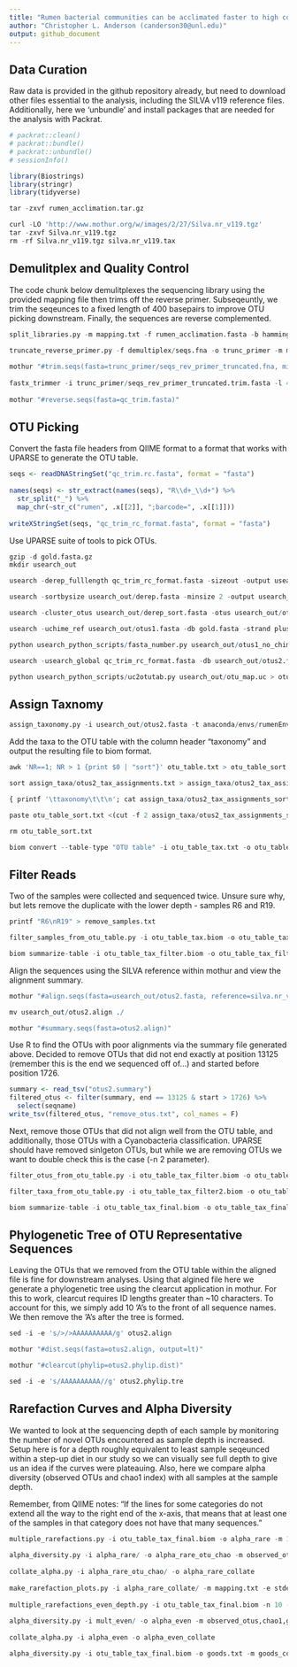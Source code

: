 ```yaml
---
title: "Rumen bacterial communities can be acclimated faster to high concentrate diets than currently implemented feedlot programs"
author: "Christopher L. Anderson (canderson30@unl.edu)"
output: github_document
---
```


## Data Curation

Raw data is provided in the github repository already, but need to download other files essential to the analysis, including the SILVA v119 reference files. Additionally, here we 'unbundle' and install packages that are needed for the analysis with Packrat.

```r
# packrat::clean()
# packrat::bundle()
# packrat::unbundle()
# sessionInfo()

library(Biostrings)
library(stringr)
library(tidyverse)
```

```r
tar -zxvf rumen_acclimation.tar.gz

curl -LO 'http://www.mothur.org/w/images/2/27/Silva.nr_v119.tgz'
tar -zxvf Silva.nr_v119.tgz
rm -rf Silva.nr_v119.tgz silva.nr_v119.tax
```

## Demulitplex and Quality Control

The code chunk below demulitplexes the sequencing library using the provided mapping file then trims off the reverse primer.  Subseqeuntly, we trim the seqeunces to a fixed length of 400 basepairs to improve OTU picking downstream. Finally, the sequences are reverse complemented.

```r
split_libraries.py -m mapping.txt -f rumen_acclimation.fasta -b hamming_8 -l 0 -L 1000 -M 1 -o demultiplex

truncate_reverse_primer.py -f demultiplex/seqs.fna -o trunc_primer -m mapping.txt -z truncate_only -M 2
  
mothur "#trim.seqs(fasta=trunc_primer/seqs_rev_primer_truncated.fna, minlength=400)"
  
fastx_trimmer -i trunc_primer/seqs_rev_primer_truncated.trim.fasta -l 400 -o qc_trim.fasta
 
mothur "#reverse.seqs(fasta=qc_trim.fasta)"
```

## OTU Picking

Convert the fasta file headers from QIIME format to a format that works with UPARSE to generate the OTU table.

```r
seqs <- readDNAStringSet("qc_trim.rc.fasta", format = "fasta")
 
names(seqs) <- str_extract(names(seqs), "R\\d+_\\d+") %>% 
  str_split("_") %>%
  map_chr(~str_c("rumen", .x[[2]], ";barcode=", .x[[1]]))
 
writeXStringSet(seqs, "qc_trim_rc_format.fasta", format = "fasta")
```
 
Use UPARSE suite of tools to pick OTUs.

```r
gzip -d gold.fasta.gz
mkdir usearch_out

usearch -derep_fulllength qc_trim_rc_format.fasta -sizeout -output usearch_out/derep.fasta

usearch -sortbysize usearch_out/derep.fasta -minsize 2 -output usearch_out/derep_sort.fasta

usearch -cluster_otus usearch_out/derep_sort.fasta -otus usearch_out/otus1.fasta

usearch -uchime_ref usearch_out/otus1.fasta -db gold.fasta -strand plus -nonchimeras usearch_out/otus1_no_chim.fasta

python usearch_python_scripts/fasta_number.py usearch_out/otus1_no_chim.fasta > usearch_out/otus2.fasta

usearch -usearch_global qc_trim_rc_format.fasta -db usearch_out/otus2.fasta -strand plus -id 0.97 -uc usearch_out/otu_map.uc

python usearch_python_scripts/uc2otutab.py usearch_out/otu_map.uc > otu_table.txt
```

## Assign Taxnomy

```r
assign_taxonomy.py -i usearch_out/otus2.fasta -t anaconda/envs/rumenEnv/lib/python2.7/site-packages/qiime_default_reference/gg_13_8_otus/taxonomy/97_otu_taxonomy.txt -r anaconda/envs/rumenEnv/lib/python2.7/site-packages/qiime_default_reference/gg_13_8_otus/rep_set/97_otus.fasta -o assign_taxa -m mothur
```

Add the taxa to the OTU table with the column header "taxonomy" and output the resulting file to biom format.

```r
awk 'NR==1; NR > 1 {print $0 | "sort"}' otu_table.txt > otu_table_sort.txt 

sort assign_taxa/otus2_tax_assignments.txt > assign_taxa/otus2_tax_assignments_sort.txt

{ printf '\ttaxonomy\t\t\n'; cat assign_taxa/otus2_tax_assignments_sort.txt ; }  > assign_taxa/otus2_tax_assignments_sort_label.txt

paste otu_table_sort.txt <(cut -f 2 assign_taxa/otus2_tax_assignments_sort_label.txt) > otu_table_tax.txt

rm otu_table_sort.txt

biom convert --table-type "OTU table" -i otu_table_tax.txt -o otu_table_tax.biom --process-obs-metadata taxonomy --to-json
```

## Filter Reads

Two of the samples were collected and sequenced twice. Unsure sure why, but lets remove the duplicate with the lower depth - samples R6 and R19.

```r
printf "R6\nR19" > remove_samples.txt

filter_samples_from_otu_table.py -i otu_table_tax.biom -o otu_table_tax_filter.biom --sample_id_fp remove_samples.txt --negate_sample_id_fp

biom summarize-table -i otu_table_tax_filter.biom -o otu_table_tax_filter_summary.txt
```

Align the sequences using the SILVA reference within mothur and view the alignment summary.

```r
mothur "#align.seqs(fasta=usearch_out/otus2.fasta, reference=silva.nr_v119.align)"

mv usearch_out/otus2.align ./

mothur "#summary.seqs(fasta=otus2.align)"
```

Use R to find the OTUs with poor alignments via the summary file generated above. Decided to remove OTUs that did not end exactly at position 13125 (remember this is the end we sequenced off of...) and started before position 1726.

```r
summary <- read_tsv("otus2.summary")
filtered_otus <- filter(summary, end == 13125 & start > 1726) %>% 
  select(seqname)
write_tsv(filtered_otus, "remove_otus.txt", col_names = F)
```

Next, remove those OTUs that did not align well from the OTU table, and additionally, those OTUs with a Cyanobacteria classification. UPARSE should have removed sinlgeton OTUs, but while we are removing OTUs we want to double check this is the case (-n 2 parameter).

```r
filter_otus_from_otu_table.py -i otu_table_tax_filter.biom -o otu_table_tax_filter2.biom -e remove_otus.txt -n 2 --negate_ids_to_exclude

filter_taxa_from_otu_table.py -i otu_table_tax_filter2.biom -o otu_table_tax_final.biom -n p__Cyanobacteria

biom summarize-table -i otu_table_tax_final.biom -o otu_table_tax_final_summary.txt
```

## Phylogenetic Tree of OTU Representative Sequences

Leaving the OTUs that we removed from the OTU table within the aligned file is fine for downstream analyses. Using that algined file here we generate a phylogenetic tree using the clearcut application in mothur. For this to work, clearcut requires ID lengths greater than ~10 characters. To account for this, we simply add 10 'A's to the front of all sequence names. We then remove the 'A's after the tree is formed.

```r
sed -i -e 's/>/>AAAAAAAAAA/g' otus2.align

mothur "#dist.seqs(fasta=otus2.align, output=lt)"

mothur "#clearcut(phylip=otus2.phylip.dist)"

sed -i -e 's/AAAAAAAAAA//g' otus2.phylip.tre
```

## Rarefaction Curves and Alpha Diversity

We wanted to look at the sequencing depth of each sample by monitoring the number of novel OTUs encountered as sample depth is increased. Setup here is for a depth roughly equivalent to least sample seqeunced within a step-up diet in our study so we can visually see full depth to give us an idea if the curves were plateauing. Also, here we compare alpha diversity (observed OTUs and chao1 index) with all samples at the sample depth.

Remember, from QIIME notes: "If the lines for some categories do not extend all the way to the right end of the x-axis, that means that at least one of the samples in that category does not have that many sequences."

```r
multiple_rarefactions.py -i otu_table_tax_final.biom -o alpha_rare -m 10 -x 6600 -s 500 -n 10
 
alpha_diversity.py -i alpha_rare/ -o alpha_rare_otu_chao -m observed_otus,chao1
 
collate_alpha.py -i alpha_rare_otu_chao/ -o alpha_rare_collate
 
make_rarefaction_plots.py -i alpha_rare_collate/ -m mapping.txt -e stderr --generate_average_tables -b Treatment -w -o alpha_rare_collate_avgtable
 
multiple_rarefactions_even_depth.py -i otu_table_tax_final.biom -n 10 -d 2160 -o mult_even
 
alpha_diversity.py -i mult_even/ -o alpha_even -m observed_otus,chao1,goods_coverage 
 
collate_alpha.py -i alpha_even -o alpha_even_collate

alpha_diversity.py -i otu_table_tax_final.biom -o goods.txt -m goods_coverage

```

